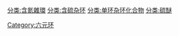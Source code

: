 [[分类:含氮雜環|分类:含氮雜環]]
[[分类:含硫杂环|分类:含硫杂环]]
[[分类:单环杂环化合物|分类:单环杂环化合物]]
[[分类:硫醚|分类:硫醚]]
[[Category:六元环|Category:六元环]]